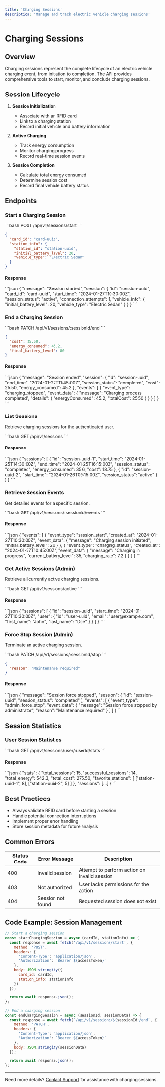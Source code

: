 ```yaml
---
title: 'Charging Sessions'
description: 'Manage and track electric vehicle charging sessions'
---
```


# Charging Sessions

## Overview

Charging sessions represent the complete lifecycle of an electric vehicle charging event, from initiation to completion. The API provides comprehensive tools to start, monitor, and conclude charging sessions.

## Session Lifecycle

1. **Session Initialization**
   - Associate with an RFID card
   - Link to a charging station
   - Record initial vehicle and battery information

2. **Active Charging**
   - Track energy consumption
   - Monitor charging progress
   - Record real-time session events

3. **Session Completion**
   - Calculate total energy consumed
   - Determine session cost
   - Record final vehicle battery status

## Endpoints

### Start a Charging Session

<RequestExample>
```bash
POST /api/v1/sessions/start
```

```json
{
  "card_id": "card-uuid",
  "station_info": {
    "station_id": "station-uuid",
    "initial_battery_level": 20,
    "vehicle_type": "Electric Sedan"
  }
}
```
</RequestExample>

#### Response
<ResponseExample>
```json
{
  "message": "Session started",
  "session": {
    "id": "session-uuid",
    "card_id": "card-uuid",
    "start_time": "2024-01-27T10:30:00Z",
    "session_status": "active",
    "connection_attempts": 1,
    "vehicle_info": {
      "initial_battery_level": 20,
      "vehicle_type": "Electric Sedan"
    }
  }
}
```
</ResponseExample>

### End a Charging Session

<RequestExample>
```bash
PATCH /api/v1/sessions/:sessionId/end
```

```json
{
  "cost": 25.50,
  "energy_consumed": 45.2,
  "final_battery_level": 80
}
```
</RequestExample>

#### Response
<ResponseExample>
```json
{
  "message": "Session ended",
  "session": {
    "id": "session-uuid",
    "end_time": "2024-01-27T11:45:00Z",
    "session_status": "completed",
    "cost": 25.50,
    "energy_consumed": 45.2
  },
  "events": [
    {
      "event_type": "charging_stopped",
      "event_data": {
        "message": "Charging process completed",
        "details": {
          "energyConsumed": 45.2,
          "totalCost": 25.50
        }
      }
    }
  ]
}
```
</ResponseExample>

### List Sessions

Retrieve charging sessions for the authenticated user.

<RequestExample>
```bash
GET /api/v1/sessions
```
</RequestExample>

#### Response
<ResponseExample>
```json
{
  "sessions": [
    {
      "id": "session-uuid-1",
      "start_time": "2024-01-25T14:30:00Z",
      "end_time": "2024-01-25T16:15:00Z",
      "session_status": "completed",
      "energy_consumed": 35.6,
      "cost": 18.75
    },
    {
      "id": "session-uuid-2",
      "start_time": "2024-01-26T09:15:00Z",
      "session_status": "active"
    }
  ]
}
```
</ResponseExample>

### Retrieve Session Events

Get detailed events for a specific session.

<RequestExample>
```bash
GET /api/v1/sessions/:sessionId/events
```
</RequestExample>

#### Response
<ResponseExample>
```json
{
  "events": [
    {
      "event_type": "session_start",
      "created_at": "2024-01-27T10:30:00Z",
      "event_data": {
        "message": "Charging session initiated",
        "initial_battery_level": 20
      }
    },
    {
      "event_type": "charging_status",
      "created_at": "2024-01-27T10:45:00Z",
      "event_data": {
        "message": "Charging in progress",
        "current_battery_level": 35,
        "charging_rate": 7.2
      }
    }
  ]
}
```
</ResponseExample>

### Get Active Sessions (Admin)

Retrieve all currently active charging sessions.

<RequestExample>
```bash
GET /api/v1/sessions/active
```
</RequestExample>

#### Response
<ResponseExample>
```json
{
  "sessions": [
    {
      "id": "session-uuid",
      "start_time": "2024-01-27T10:30:00Z",
      "user": {
        "id": "user-uuid",
        "email": "user@example.com",
        "first_name": "John",
        "last_name": "Doe"
      }
    }
  ]
}
```
</ResponseExample>

### Force Stop Session (Admin)

Terminate an active charging session.

<RequestExample>
```bash
PATCH /api/v1/sessions/:sessionId/stop
```

```json
{
  "reason": "Maintenance required"
}
```
</RequestExample>

#### Response
<ResponseExample>
```json
{
  "message": "Session force stopped",
  "session": {
    "id": "session-uuid",
    "session_status": "completed"
  },
  "events": [
    {
      "event_type": "admin_force_stop",
      "event_data": {
        "message": "Session force stopped by administrator",
        "reason": "Maintenance required"
      }
    }
  ]
}
```
</ResponseExample>

## Session Statistics

### User Session Statistics

<RequestExample>
```bash
GET /api/v1/sessions/user/:userId/stats
```
</RequestExample>

#### Response
<ResponseExample>
```json
{
  "stats": {
    "total_sessions": 15,
    "successful_sessions": 14,
    "total_energy": 542.3,
    "total_cost": 275.50,
    "favorite_stations": [
      ["station-uuid-1", 8],
      ["station-uuid-2", 5]
    ]
  },
  "sessions": [...]
}
```
</ResponseExample>

## Best Practices

- Always validate RFID card before starting a session
- Handle potential connection interruptions
- Implement proper error handling
- Store session metadata for future analysis

## Common Errors

| Status Code | Error Message | Description |
|------------|--------------|-------------|
| 400 | Invalid session | Attempt to perform action on invalid session |
| 403 | Not authorized | User lacks permissions for the action |
| 404 | Session not found | Requested session does not exist |

## Code Example: Session Management

```javascript
// Start a charging session
const startChargingSession = async (cardId, stationInfo) => {
  const response = await fetch('/api/v1/sessions/start', {
    method: 'POST',
    headers: {
      'Content-Type': 'application/json',
      'Authorization': `Bearer ${accessToken}`
    },
    body: JSON.stringify({ 
      card_id: cardId, 
      station_info: stationInfo 
    })
  });

  return await response.json();
};

// End a charging session
const endChargingSession = async (sessionId, sessionData) => {
  const response = await fetch(`/api/v1/sessions/${sessionId}/end`, {
    method: 'PATCH',
    headers: {
      'Content-Type': 'application/json',
      'Authorization': `Bearer ${accessToken}`
    },
    body: JSON.stringify(sessionData)
  });

  return await response.json();
};
```

---

Need more details? [Contact Support](/support) for assistance with charging sessions.